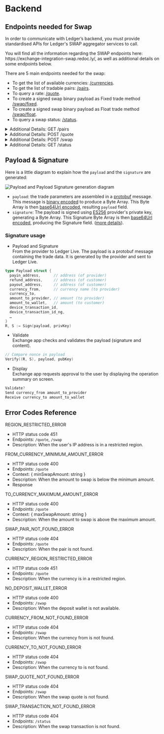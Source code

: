 

# Backend

<BackendIntro />

## Endpoints needed for Swap

In order to communicate with Ledger’s backend, you must provide standardised APIs for Ledger's SWAP aggregator services to call.

<Callout type="info" emoji="🔗">
You will find all the information regarding the SWAP endpoints here: https://exchange-integration-swap.redoc.ly/, as well as additional details on some endpoints below.
</Callout>

There are 5 main endpoints needed for the swap:

- To get the list of available currencies: [/currencies](https://exchange-integration-swap.redoc.ly/#operation/getCurrencies).
- To get the list of tradable pairs: [/pairs](https://exchange-integration-swap.redoc.ly/#operation/getPairs).
- To query a rate: [/quote](https://exchange-integration-swap.redoc.ly/#operation/postQuote).
- To create a signed swap binary payload as Fixed trade method [/swap/fixed](https://exchange-integration-swap.redoc.ly/#operation/postSwapFixed).
- To create a signed swap binary payload as Float trade method [/swap/float](https://exchange-integration-swap.redoc.ly/#operation/postSwapFloat).
- To query a swap status: [/status](https://exchange-integration-swap.redoc.ly/#operation/getStatus).

<details>
  <summary>Additional Details: GET /pairs</summary>

    This endpoint is not required if all permutations returned by [/currencies](https://exchange-integration-swap.redoc.ly/#operation/getCurrencies) are supported.

    **Fixed quote**: The quote price is guaranteed until execution (or until end of quote validity period).

    **Float quote**: The quote price is indicative only, real price is computed at execution time.

</details>

<details>
  <summary>Additional Details: POST /quote</summary>

    All fees are expressed in output currency. For example, during a ETH to USDT on ethereum swap, the fees are expressed in USDT on ethereum.

    Some requirements about the **/quote** endpoint:
    - The quote must work without user auth. It can require a Ledger auth.
    - The quote must be valid long enough (at least a few minutes).

</details>

<details>
  <summary>Additional Details: POST /swap</summary>

    Your Protobuf message should have the following structure:

    ```go copy
    syntax = "proto3";
    package ledger_swap;

    message NewTransactionResponse {
        string    payin_address = 1;
        string    payin_extra_id = 2;
        string    refund_address = 3;
        string    refund_extra_id = 4;
        string    payout_address = 5;
        string    payout_extra_id = 6;
        string    currency_from = 7;
        string    currency_to = 8;
        bytes     amount_to_provider = 9;
        bytes     amount_to_wallet = 10;
        string    device_transaction_id = 11; // Legacy nonce, no need to give a value
        bytes     device_transaction_id_ng = 12; // nonce
    }
    ```

    Explanation of each fields:
    - `payin_address`: provider address to receive payment
    - `payin_extra_id`: eventual memo for the payment (stellar payment, for instance)
    - `refund_address`: client address to receive back the payment funds in case the provider is not able to execute the swap for some unpredictable reasons
    - `refund_extra_id`: eventual memo for the payment (stellar payment, for instance)
    - `payout_address`: client address to receive the money resulting from a successful swap
    - `payout_extra_id`: eventual memo for the payment (stellar payment, for instance)
    - `currency_from`: must be set to value of `payloadCurrencyFrom` from the [/swap API request](#post-swap)
    - `currency_to`: must be set to value of `payloadCurrencyTo` from the [/swap API request](#post-swap)
    - `amount_to_provider`: amount of `currency_from` that the provider expects to receive from client
    - `amount_to_wallet`: amount of `currency_to` that the provider agrees to send to the client in exchange from `amount_to_provider`. This amount must also include the network fees that the provider will pay to send the crypto to the user.
    - `device_transaction_id`: swap transaction nonce provided by client at initialization (must be set to value of `nonce` from the API request) - this is a legacy property, only used by historical parter
    - `device_transaction_id_ng`: swap transaction nonce provided by client at initialization (must be set to value of `nonce` from the API request)

    Amounts must be in the lowest unit of the coin, encoded into a 16 bytes array in big endian.

    - 1 **BTC** would be `0x5F5E100` (100000000 in hexadecimal). The smallest unit is a **satoshi** which is `10^-8` **BTC**.
    So multiply 1 **BTC** by `10^8` → `0x5F5E100`. 
    And `0x5F5E100` encoded into a 16 bytes array in big endian is `[0x00, ... 0x00, 0x05, 0xF5, 0xE1, 0x00]`.
    - 2 **ETH** would be `0x1BC16D674EC80000` (or 2000000000000000000). The smallest unit is a **wei** which is `10^-18` **ETH**.
    So multiply 2 **ETH** by `10^18` → `0x1BC16D674EC80000`.
    And `0x1BC16D674EC80000` encoded into a 16 bytes array in big endian is `[0x00, ... 0x00, 0x1B, 0xC1, 0x6D, 0x67, 0x4E, 0xC8, 0x00, 0x00]`.

    You also should ensure the following fields length limitations :
    ```
    ledger_swap.NewTransactionResponse.payin_address max_size:63;
    ledger_swap.NewTransactionResponse.payin_extra_id max_size:81;
    ledger_swap.NewTransactionResponse.refund_address max_size:63;
    ledger_swap.NewTransactionResponse.refund_extra_id max_size:20;
    ledger_swap.NewTransactionResponse.payout_address max_size:63;
    ledger_swap.NewTransactionResponse.payout_extra_id max_size:20;
    ledger_swap.NewTransactionResponse.currency_from max_size:10;
    ledger_swap.NewTransactionResponse.currency_to max_size:10;
    ledger_swap.NewTransactionResponse.amount_to_provider max_size:16;
    ledger_swap.NewTransactionResponse.amount_to_wallet max_size:16;
    ledger_swap.NewTransactionResponse.device_transaction_id max_size:11;
    ledger_swap.NewTransactionResponse.device_transaction_id_ng max_size:32;
    ```
</details>

<details>
  <summary>Additional Details: GET /status</summary>
    Explanation of the different output `status`:
        - `FINISHED`: Trade has been completed successfully (user has received payout transaction).
        - `EXPIRED`: Payin transaction was not received in time, trade is cancelled. User will be refunded if payin transaction is received afterwards.
        - `ON_HOLD`: Trade has been put on hold (eg: for KYC reasons). User must contact support.
        - `PENDING`: Trade is in progress (provider is waiting to receive payin transaction, or user is waiting to receive payout transaction)
        - `REFUNDED`: Trade has been cancelled, refund transaction has been successfully received by user.
        - `UNKNOWN`: Trade is in unknown state. User must contact support.  

</details>

[//]: # (Info needed to be exchange with the provider, but not out loud publicly)
[//]: # (**IP address checking** )
[//]: # (Additionally, we also need a way to know if a user will be able to perform a coin swap given his IP.)
[//]: # (Our back-end can adapt to how you decide to do this, but we recommend you use a dedicated endpoint. Our back-end will send the user’s IP address to that endpoint, without logging it. In response, your endpoint should tell us if the trade is accepted or rejected.)

## Payload & Signature

Here is a little diagram to explain how the `payload` and the `signature` are generated:

<Zoom>
    <img
      alt="Payload and Payload Signature generation diagram"
      src="/exchange/payload-signature-generation-swap.png"
    />
</Zoom>

- `payload`: the trade parameters are assembled in a [protobuf](https://developers.google.com/protocol-buffers) message. This message is [binary encoded](https://developers.google.com/protocol-buffers/docs/encoding) to produce a Byte Array. This Byte Array is then [base64Url encoded](https://en.wikipedia.org/wiki/Base64), resulting `payload` field.
- `signature`: The payload is signed using [ES256](https://ldapwiki.com/wiki/Wiki.jsp?page=ES256) provider's private key, generating a Byte Array. This Signature Byte Array is then [base64Url encoded](https://en.wikipedia.org/wiki/Base64), producing the Signature field. ([more details](#jws-signature)).

### Signature usage

- Payload and Signature  
From the provider to Ledger Live. The payload is a protobuf message containing the trade data. It is generated by the provider and sent to Ledger Live.

```go copy
type Payload struct {
  payin_address,      // address (of provider)
  refund_address,     // address (of customer)
  payout_address,     // address (of customer)
  currency_from,      // currency name (to provider)
  currency_to,
  amount_to_provider, // amount (to provider)
  amount_to_wallet,   // amount (to customer)
  device_transaction_id,
  device_transaction_id_ng,
  …
}
R, S := Sign(payload, privKey)
```

- Validate  
Exchange app checks and validates the payload (signature and content).

```go copy
// Compare nonce in payload
Verify((R, S), payload, pubKey)
```

- Display  
Exchange app requests approval to the user by displaying the operation summary on screen.

```c copy
Validate?
Send currency_from amount_to_provider
Receive currency_to amount_to_wallet
```

<PayloadAndSignature />

## Error Codes Reference

REGION_RESTRICTED_ERROR
- HTTP status code 451
- Endpoints: `/quote`, `/swap`
- Description: When the user's IP address is in a restricted region.

FROM_CURRENCY_MINIMUM_AMOUNT_ERROR
- HTTP status code 400
- Endpoints: `/quote`
- Context: \{ minSwapAmount: string }
- Description: When the amount to swap is below the minimum amount.
- Response

TO_CURRENCY_MAXIMUM_AMOUNT_ERROR
- HTTP status code 400
- Endpoints: `/quote`
- Context: \{ maxSwapAmount: string }
- Description: When the amount to swap is above the maximum amount.

SWAP_PAIR_NOT_FOUND_ERROR
- HTTP status code 404
- Endpoints: `/quote`
- Description: When the pair is not found.

CURRENCY_REGION_RESTRICTED_ERROR
- HTTP status code 451
- Endpoints: `/quote`
- Description: When the currency is in a restricted region.

NO_DEPOSIT_WALLET_ERROR
- HTTP status code 400
- Endpoints: `/swap`
- Description: When the deposit wallet is not available.

CURRENCY_FROM_NOT_FOUND_ERROR
- HTTP status code 404
- Endpoints: `/swap`
- Description: When the currency from is not found.

CURRENCY_TO_NOT_FOUND_ERROR
- HTTP status code 404
- Endpoints: `/swap`
- Description: When the currency to is not found.

SWAP_QUOTE_NOT_FOUND_ERROR
- HTTP status code 404
- Endpoints: `/swap`
- Description: When the swap quote is not found.

SWAP_TRANSACTION_NOT_FOUND_ERROR
- HTTP status code 404
- Endpoints: `/status`
- Description: When the swap transaction is not found.
